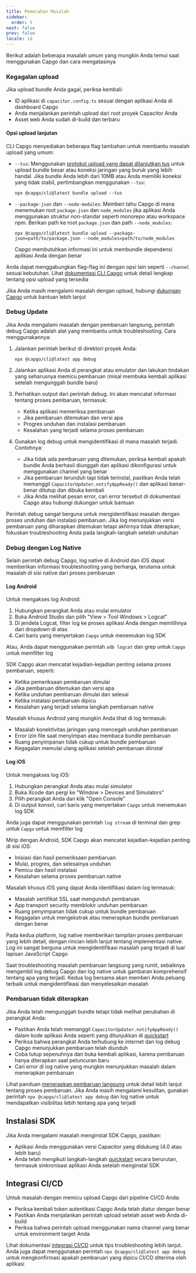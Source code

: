 ```yaml
---
title: Pemecahan Masalah
sidebar:
  order: 5
next: false
prev: false
locale: id
---
```


Berikut adalah beberapa masalah umum yang mungkin Anda temui saat menggunakan Capgo dan cara mengatasinya

### Kegagalan upload

Jika upload bundle Anda gagal, periksa kembali:
- ID aplikasi di `capacitor.config.ts` sesuai dengan aplikasi Anda di dashboard Capgo
- Anda menjalankan perintah upload dari root proyek Capacitor Anda
- Asset web Anda sudah di-build dan terbaru

#### Opsi upload lanjutan

CLI Capgo menyediakan beberapa flag tambahan untuk membantu masalah upload yang umum:

- `--tus`: Menggunakan [protokol upload yang dapat dilanjutkan tus](https://tus.io/) untuk upload bundle besar atau koneksi jaringan yang buruk yang lebih handal. Jika bundle Anda lebih dari 10MB atau Anda memiliki koneksi yang tidak stabil, pertimbangkan menggunakan `--tus`:
  ```shell
  npx @capgo/cli@latest bundle upload --tus
  ```

- `--package-json` dan `--node-modules`: Memberi tahu Capgo di mana menemukan root `package.json` dan `node_modules` jika aplikasi Anda menggunakan struktur non-standar seperti monorepo atau workspace npm. Berikan path ke root `package.json` dan path `--node_modules`:
  ```shell
  npx @capgo/cli@latest bundle upload --package-json=path/to/package.json --node_modules=path/to/node_modules
  ```
  Capgo membutuhkan informasi ini untuk membundle dependensi aplikasi Anda dengan benar

Anda dapat menggabungkan flag-flag ini dengan opsi lain seperti `--channel` sesuai kebutuhan. Lihat [dokumentasi CLI Capgo](/docs/cli/overview/) untuk detail lengkap tentang opsi upload yang tersedia

Jika Anda masih mengalami masalah dengan upload, hubungi [dukungan Capgo](https://support.capgo.app) untuk bantuan lebih lanjut

### Debug Update

Jika Anda mengalami masalah dengan pembaruan langsung, perintah debug Capgo adalah alat yang membantu untuk troubleshooting. Cara menggunakannya:

1. Jalankan perintah berikut di direktori proyek Anda:
   ```shell
   npx @capgo/cli@latest app debug
   ```

2. Jalankan aplikasi Anda di perangkat atau emulator dan lakukan tindakan yang seharusnya memicu pembaruan (misal membuka kembali aplikasi setelah mengunggah bundle baru)

3. Perhatikan output dari perintah debug. Ini akan mencatat informasi tentang proses pembaruan, termasuk:
   - Ketika aplikasi memeriksa pembaruan
   - Jika pembaruan ditemukan dan versi apa
   - Progres unduhan dan instalasi pembaruan
   - Kesalahan yang terjadi selama proses pembaruan

4. Gunakan log debug untuk mengidentifikasi di mana masalah terjadi. Contohnya:
   - Jika tidak ada pembaruan yang ditemukan, periksa kembali apakah bundle Anda berhasil diunggah dan aplikasi dikonfigurasi untuk menggunakan channel yang benar
   - Jika pembaruan terunduh tapi tidak terinstal, pastikan Anda telah memanggil `CapacitorUpdater.notifyAppReady()` dan aplikasi benar-benar ditutup dan dibuka kembali
   - Jika Anda melihat pesan error, cari error tersebut di dokumentasi Capgo atau hubungi dukungan untuk bantuan

Perintah debug sangat berguna untuk mengidentifikasi masalah dengan proses unduhan dan instalasi pembaruan. Jika log menunjukkan versi pembaruan yang diharapkan ditemukan tetapi akhirnya tidak diterapkan, fokuskan troubleshooting Anda pada langkah-langkah setelah unduhan

### Debug dengan Log Native

Selain perintah debug Capgo, log native di Android dan iOS dapat memberikan informasi troubleshooting yang berharga, terutama untuk masalah di sisi native dari proses pembaruan

#### Log Android

Untuk mengakses log Android:

1. Hubungkan perangkat Anda atau mulai emulator
2. Buka Android Studio dan pilih "View > Tool Windows > Logcat"
3. Di jendela Logcat, filter log ke proses aplikasi Anda dengan memilihnya dari dropdown di atas
4. Cari baris yang menyertakan `Capgo` untuk menemukan log SDK

Atau, Anda dapat menggunakan perintah `adb logcat` dan grep untuk `Capgo` untuk memfilter log

SDK Capgo akan mencatat kejadian-kejadian penting selama proses pembaruan, seperti:
- Ketika pemeriksaan pembaruan dimulai
- Jika pembaruan ditemukan dan versi apa
- Ketika unduhan pembaruan dimulai dan selesai
- Ketika instalasi pembaruan dipicu
- Kesalahan yang terjadi selama langkah pembaruan native

Masalah khusus Android yang mungkin Anda lihat di log termasuk:
- Masalah konektivitas jaringan yang mencegah unduhan pembaruan
- Error izin file saat menyimpan atau membaca bundle pembaruan
- Ruang penyimpanan tidak cukup untuk bundle pembaruan
- Kegagalan memulai ulang aplikasi setelah pembaruan diinstal

#### Log iOS

Untuk mengakses log iOS:

1. Hubungkan perangkat Anda atau mulai simulator
2. Buka Xcode dan pergi ke "Window > Devices and Simulators"
3. Pilih perangkat Anda dan klik "Open Console"
4. Di output konsol, cari baris yang menyertakan `Capgo` untuk menemukan log SDK

Anda juga dapat menggunakan perintah `log stream` di terminal dan grep untuk `Capgo` untuk memfilter log

Mirip dengan Android, SDK Capgo akan mencatat kejadian-kejadian penting di sisi iOS:
- Inisiasi dan hasil pemeriksaan pembaruan
- Mulai, progres, dan selesainya unduhan
- Pemicu dan hasil instalasi
- Kesalahan selama proses pembaruan native

Masalah khusus iOS yang dapat Anda identifikasi dalam log termasuk:
- Masalah sertifikat SSL saat mengunduh pembaruan
- App transport security memblokir unduhan pembaruan
- Ruang penyimpanan tidak cukup untuk bundle pembaruan
- Kegagalan untuk mengekstrak atau menerapkan bundle pembaruan dengan benar

Pada kedua platform, log native memberikan tampilan proses pembaruan yang lebih detail, dengan rincian lebih lanjut tentang implementasi native. Log ini sangat berguna untuk mengidentifikasi masalah yang terjadi di luar lapisan JavaScript Capgo

Saat troubleshooting masalah pembaruan langsung yang rumit, sebaiknya mengambil log debug Capgo dan log native untuk gambaran komprehensif tentang apa yang terjadi. Kedua log bersama akan memberi Anda peluang terbaik untuk mengidentifikasi dan menyelesaikan masalah

### Pembaruan tidak diterapkan

Jika Anda telah mengunggah bundle tetapi tidak melihat perubahan di perangkat Anda:
- Pastikan Anda telah memanggil `CapacitorUpdater.notifyAppReady()` dalam kode aplikasi Anda seperti yang ditunjukkan di [quickstart](/docs/getting-started/quickstart)
- Periksa bahwa perangkat Anda terhubung ke internet dan log debug Capgo menunjukkan pembaruan telah diunduh
- Coba tutup sepenuhnya dan buka kembali aplikasi, karena pembaruan hanya diterapkan saat peluncuran baru
- Cari error di log native yang mungkin menunjukkan masalah dalam menerapkan pembaruan

Lihat panduan [menerapkan pembaruan langsung](/docs/getting-started/deploy) untuk detail lebih lanjut tentang proses pembaruan. Jika Anda masih mengalami kesulitan, gunakan perintah `npx @capgo/cli@latest app debug` dan log native untuk mendapatkan visibilitas lebih tentang apa yang terjadi

## Instalasi SDK

Jika Anda mengalami masalah menginstal SDK Capgo, pastikan:
- Aplikasi Anda menggunakan versi Capacitor yang didukung (4.0 atau lebih baru)
- Anda telah mengikuti langkah-langkah [quickstart](/docs/getting-started/quickstart) secara berurutan, termasuk sinkronisasi aplikasi Anda setelah menginstal SDK

## Integrasi CI/CD

Untuk masalah dengan memicu upload Capgo dari pipeline CI/CD Anda:
- Periksa kembali token autentikasi Capgo Anda telah diatur dengan benar
- Pastikan Anda menjalankan perintah upload setelah asset web Anda di-build
- Periksa bahwa perintah upload menggunakan nama channel yang benar untuk environment target Anda

Lihat dokumentasi [integrasi CI/CD](/docs/getting-started/cicd-integration) untuk tips troubleshooting lebih lanjut. Anda juga dapat menggunakan perintah `npx @capgo/cli@latest app debug` untuk mengkonfirmasi apakah pembaruan yang dipicu CI/CD diterima oleh aplikasi
